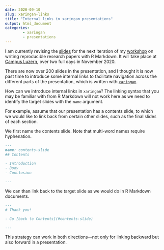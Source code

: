 ```yaml
---
date: 2020-09-10
slug: xaringan-links
title: "Internal links in xaringan presentations"
output: html_document
categories:
        - xaringan
        - presentations
---
```


I am currently revising the <a href="https://resulumit.com/teaching/rmd_workshop.html" target="_blank"> slides</a> for the next iteration of my [workshop](ttps://resulumit.com/blog/rmd-workshop.html) on  writing reproducible research papers with R Markdown. It will take place at <a href="https://www.campus-luzern.ch/" target="_blank">Campus Luzern</a>, over two full days in November 2020.

There are now over 200 slides in the presentation, and I thought it is now past time to introduce some internal links to facilitate navigation across the different parts of the presentation, which is written with <a href="https://github.com/yihui/xaringan" target="_blank">`xaringan`</a>.

How can we introduce internal links in `xaringan`? The linking syntax that you may be familiar with from R Markdown will not work here as we need to identify the target slides with the `name` argument. 

For example, assume that our presentation has a contents slide, to which we would like to link back from certain other slides, such as the final slides of each section.

We first name the contents slide. Note that multi-word names require hyphenation.

```md
---
name: contents-slide
## Contents
        
- Introduction
- Body
- Conclusion

---
```

We can than link back to the target slide as we would do in R Markdown documents.

```md
---
# Thank you!

- Go [back to Contents](#contents-slide)

---
```

This strategy can work in both directions---not only for linking backward but also forward in a presentation.